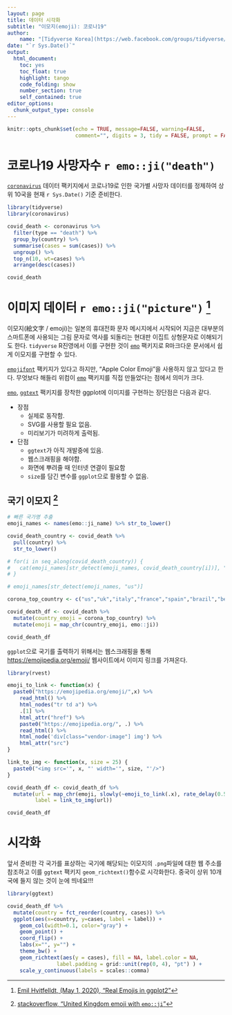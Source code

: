 ```yaml
---
layout: page
title: 데이터 시각화
subtitle: "이모지(emoji): 코로나19"
author:
    name: "[Tidyverse Korea](https://web.facebook.com/groups/tidyverse/)"
date: "`r Sys.Date()`"
output:
  html_document: 
    toc: yes
    toc_float: true
    highlight: tango
    code_folding: show
    number_section: true
    self_contained: true
editor_options: 
  chunk_output_type: console
---
```


```r
knitr::opts_chunk$set(echo = TRUE, message=FALSE, warning=FALSE,
                      comment="", digits = 3, tidy = FALSE, prompt = FALSE, fig.align = 'center')
```


# 코로나19 사망자수 `r emo::ji("death")` {#corona-19-death}

[`coronavirus`](https://github.com/RamiKrispin/coronavirus) 데이터 팩키지에서 코로나19로 인한 국가별 사망자 데이터를 정제하여 상위 10국을 현재 `r Sys.Date()` 기준 준비한다.

```r
library(tidyverse)
library(coronavirus)

covid_death <- coronavirus %>% 
  filter(type == "death") %>% 
  group_by(country) %>% 
  summarise(cases = sum(cases)) %>% 
  ungroup() %>% 
  top_n(10, wt=cases) %>% 
  arrange(desc(cases))

covid_death
```

# 이미지 데이터 `r emo::ji("picture")` [^get-emoji] {#corona-19-emoji}

[^get-emoji]: [Emil Hvitfelldt, (May 1, 2020), "Real Emojis in ggplot2"](https://www.hvitfeldt.me/blog/real-emojis-in-ggplot2/)

이모지(絵文字 / emoji)는 일본의 휴대전화 문자 메시지에서 시작되어 지금은 대부분의 스마트폰에 사용되는 그림 문자로 역사를 되돌리는 현대판 이집트 상형문자로 이해되기도 한다.
`tidyverse` R진영에서 이를 구현한 것이 [`emo`](https://github.com/hadley/emo) 팩키지로 R마크다운 문서에서 쉽게 이모지를 구현할 수 있다.

[`emojifont`](https://cran.r-project.org/web/packages/emojifont/vignettes/emojifont.html) 팩키지가 있다고 하지만, "Apple Color Emoji"을 사용하지 않고 있다고 한다. 무엇보다 해들리 위컴이 [`emo`](https://github.com/hadley/emo) 팩키지를 직접 만들었다는 점에서 의미가 크다.

[`emo`](https://github.com/hadley/emo), [`ggtext`](https://github.com/wilkelab/ggtext) 팩키지를 장착한 ggplot에 이미지를 구현하는 장단점은 다음과 같다.

- 장점
    - 실제로 동작함.
    - SVG를 사용할 필요 없음.
    - 미리보기가 미려하게 출력됨.
- 단점
    - `ggtext`가 아직 개발중에 있음.
    - 웹스크래핑을 해야함.
    - 화면에 뿌려줄 때 인터넷 연결이 필요함
    - `size`를 담긴 변수를 `ggplot`으로 활용할 수 없음.
    
## 국기 이모지 [^flag-emoji] {#flag-emoji}

[^flag-emoji]: [stackoverflow, "United Kingdom emoji with `emo::ji`"](https://stackoverflow.com/questions/54120268/united-kingdom-emoji-with-emoji)

```r
# 빠른 국가명 추출
emoji_names <- names(emo::ji_name) %>% str_to_lower()

covid_death_country <- covid_death %>% 
  pull(country) %>% 
  str_to_lower()

# for(i in seq_along(covid_death_country)) {
#   cat(emoji_names[str_detect(emoji_names, covid_death_country[i])], "\n")
# }

# emoji_names[str_detect(emoji_names, "us")] 

corona_top_country <- c("us","uk","italy","france","spain","brazil","belgium","germany","iran","netherlands")

covid_death_df <- covid_death %>% 
  mutate(country_emoji = corona_top_country) %>% 
  mutate(emoji = map_chr(country_emoji, emo::ji))

covid_death_df
```

`ggplot`으로 국기를 출력하기 위해서는 웹스크래핑을 통해 <https://emojipedia.org/emoji/> 웹사이트에서 이미지 링크를 가져온다.

```r
library(rvest)

emoji_to_link <- function(x) {
  paste0("https://emojipedia.org/emoji/",x) %>%
    read_html() %>%
    html_nodes("tr td a") %>%
    .[1] %>%
    html_attr("href") %>%
    paste0("https://emojipedia.org/", .) %>%
    read_html() %>%
    html_node('div[class="vendor-image"] img') %>%
    html_attr("src")
}

link_to_img <- function(x, size = 25) {
  paste0("<img src='", x, "' width='", size, "'/>")
}

covid_death_df <- covid_death_df %>%
  mutate(url = map_chr(emoji, slowly(~emoji_to_link(.x), rate_delay(0.5))),
         label = link_to_img(url))

covid_death_df
```

# 시각화 {#emoji-corona-ggplot}

앞서 준비한 각 국가를 표상하는 국기에 해당되는 이모지의 `.png`파일에 대한 웹 주소를 참조하고 이를 `ggtext` 팩키지 `geom_richtext()`함수로 시각화한다. 중국이 상위 10개국에 들지 않는 것이 눈에 띄네요!!! 

```r
library(ggtext)

covid_death_df %>% 
  mutate(country = fct_reorder(country, cases)) %>% 
  ggplot(aes(x=country, y=cases, label = label)) +
    geom_col(width=0.1, color="gray") +
    geom_point() +
    coord_flip() +
    labs(x="", y="") +
    theme_bw() +
    geom_richtext(aes(y = cases), fill = NA, label.color = NA, 
                label.padding = grid::unit(rep(0, 4), "pt") ) +
    scale_y_continuous(labels = scales::comma)
```

